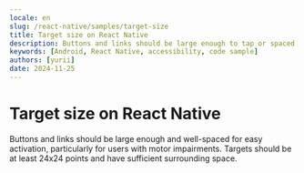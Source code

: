 ```yaml
---
locale: en
slug: /react-native/samples/target-size
title: Target size on React Native
description: Buttons and links should be large enough to tap or spaced so they are not accidentally activated.
keywords: [Android, React Native, accessibility, code sample]
authors: [yurii]
date: 2024-11-25
---
```


# Target size on React Native

Buttons and links should be large enough and well-spaced for easy activation, particularly for users with motor impairments. Targets should be at least 24x24 points and have sufficient surrounding space.

<CodeSample id="target-size" platform="react-native" locale="en"/>
